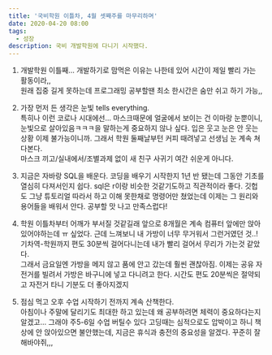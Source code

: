 ```yaml
---
title: '국비학원 이틀차, 4월 셋째주를 마무리하며'
date: 2020-04-20 08:00
tags:
  - 성장
description: 국비 개발학원에 다니기 시작했다.
---
```


1. 개발학원 이틀째... 개발하기로 맘먹은 이유는 나한테 있어 시간이 제일 빨리 가는 활동이라,,  
   원래 집중 길게 못하는데 프로그래밍 공부할땐 최소 한시간은 숨만 쉬고 하기 가능,,

2. 가장 먼저 든 생각은 눈빛 tells everything.  
   특히나 이런 코로나 시대에선... 마스크때문에 얼굴에서 보이는 건 이마랑 눈뿐이니, 눈빛으로 살아있음ㅋㅋㅋ을 말하는게 중요하지 않나 싶다.
   입은 웃고 눈은 안 웃는 상황 이제 불가능이니까. 그래서 학원 둘째날부턴 커피 때려넣고 선생님 눈 계속 쳐다본다.  
   마스크 끼고/실내에서/조별과제 없이 새 친구 사귀기 여간 쉬운게 아니다.

3. 지금은 자바랑 SQL을 배운다. 코딩을 배우기 시작한지 1년 반 됐는데 그동안 기초를 열심히 다져서인지 쉽다.
   sql은 r이랑 비슷한 것같기도하고 직관적이라 좋다. 깃헙도 그냥 튜토리얼 따라서 하고 이해 못한채로 명령어만 쳤었는데
   이제는 그 원리와 용어들을 배워서 안다. 공부할 맛 나고 만족스럽다!

4. 학원 이틀차부터 어깨가 부서질 것같길래 앞으로 8개월은 계속 컴퓨터 앞에만 앉아있어야하는데 ㅠ 싶었다.
   근데 느껴보니 내 가방이 너무 무거워서 그런거였던 것..!  
   기차역-학원까지 편도 30분씩 걸어다니는데 내가 빨리 걸어서 무리가 가는것 같았다.  
   그래서 금요일엔 가방을 메지 않고 품에 안고 갔는데 훨씬 괜찮아짐. 이제는 공유 자전거를 빌려서 가방은 바구니에 넣고 다니려고 한다.
   시간도 편도 20분씩은 절약되고 자전거 타니 기분도 더 좋아지겠지

5. 점심 먹고 오후 수업 시작하기 전까지 계속 산책한다.  
   아침이나 주말에 달리기도 최대한 하고 있는데 왜 공부하려면 체력이 중요하다는지 알겠고...
   그래야 주5-6일 수업 버틸수 있다 고딩때는 심적으로도 압박이고 하니 책상에 안 앉아있으면 불안했는데,
   지금은 휴식과 충전의 중요성을 알겠다. 꾸준히 잘 해바야쥐,,,

